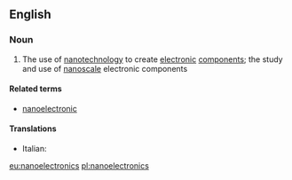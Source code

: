 ==English==

===Noun===
{{wikipedia}}
{{en-noun|-}}

# {{context|physics|lang=en}} The use of [[nanotechnology]] to create [[electronic]] [[component]]s; the study and use of [[nanoscale]] electronic components

====Related terms====
* [[nanoelectronic]]

====Translations====
{{trans-top}}
* Italian: {{t+|it|nanoelettronica|f}}
{{trans-mid}}
{{trans-bottom}}

[[eu:nanoelectronics]]
[[pl:nanoelectronics]]